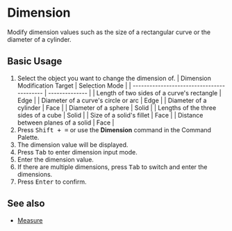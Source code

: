 
# Dimension

<Reference shortcut="Shift + =" command="Dimension" button="" />

Modify dimension values such as the size of a rectangular curve or the diameter of a cylinder.

## Basic Usage

1. Select the object you want to change the dimension of.
    | Dimension Modification Target              | Selection Mode |
    | ------------------------------------------ | -------------- |
    | Length of two sides of a curve's rectangle | Edge           |
    | Diameter of a curve's circle or arc        | Edge           |
    | Diameter of a cylinder                     | Face           |
    | Diameter of a sphere                       | Solid          |
    | Lengths of the three sides of a cube       | Solid          |
    | Size of a solid's fillet                   | Face           |
    | Distance between planes of a solid         | Face           |
2. Press <kbd>Shift + =</kbd> or use the **Dimension** command in the Command Palette.
3. The dimension value will be displayed.
4. Press <kbd>Tab</kbd> to enter dimension input mode.
5. Enter the dimension value.
6. If there are multiple dimensions, press <kbd>Tab</kbd> to switch and enter the dimensions.
7. Press <kbd>Enter</kbd> to confirm.

## See also
- [Measure](measure)
